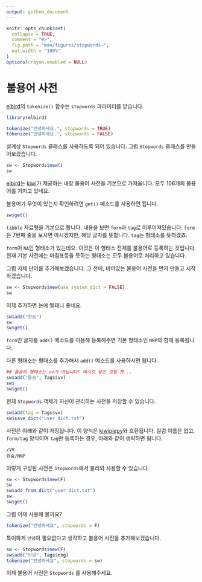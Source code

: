```yaml
---
output: github_document
---
```


```r
knitr::opts_chunk$set(
  collapse = TRUE,
  comment = "#>",
  fig.path = "man/figures/stopwords-",
  out.width = "100%"
)
options(crayon.enabled = NULL)
```

# 불용어 사전

[elbird][elbird]의 `tokenize()` 함수는 `stopwords` 파라미터를 받습니다.

```r
library(elbird)

tokenize("안녕하세요.", stopwords = TRUE)
tokenize("안녕하세요.", stopwords = FALSE)
```

설계상 `Stopwords` 클래스를 사용하도록 되어 있습니다.
그럼 `Stopwords` 클래스를 만들어보겠습니다.

```r
sw <- Stopwords$new()
sw
```

[elbird][elbird]는 [kiwi][kiwi]가 제공하는 내장 불용어 사전을 기본으로 가져옵니다.
모두 106개의 불용어를 가지고 있네요.

불용어가 무엇이 있는지 확인하려면 `get()` 메소드를 사용하면 됩니다.

```r
sw$get()
```

`tibble` 자료형을 기본으로 합니다.
내용을 보면 `form`과 `tag`로 이루어져있습니다.
`form`은 7번째 줄을 보시면 아시겠지만, 해당 글자를 뜻합니다.
`tag`는 형태소를 뜻하겠죠.

`form`이 `NA`인 형태소가 있는데요. 이것은 이 형태소 전체를 불용어로 등록하는 것입니다.
현재 기본 사전에는 마침표등을 뜻하는 형태소는 모두 불용어로 처리하고 있습니다.

그럼 자체 단어를 추가해보겠습니다.
그 전에, 비어있는 불용어 사전을 먼저 만들고 시작하겠습니다.

```r
sw <- Stopwords$new(use_system_dict = FALSE)
sw
```

이제 추가하면 눈에 띌테니 좋네요.

```r
sw$add("한숨")
sw
sw$get()
```

`form`인 글자를 `add()` 메소드를 이용해 등록해주면 기본 형태소인  `NNP`와 함께 등록됩니다.

다른 형태소는 형태소를 추가해서 `add()` 메소드를 사용하시면 됩니다.

```r
## 들숨의 형태소는 vv가 아닙니다! 예시로 넣은 것일 뿐...
sw$add("들숨", Tags$vv)
sw$
sw$get()
```

현재 `Stopwords` 객체가 자신이 관리하는 사전을 저장할 수 있습니다.

```r
sw$add(tag = Tags$vv)
sw$save_dict("user_dict.txt")
```

사전은 아래와 같이 저장됩니다.
이 양식은 [kiwipiepy][kiwipiepy]와 호환됩니다.
컬럼 이름은 없고, `form/tag` 양식이며 `tag`만 등록하는 경우, 아래와 같이 생략하면 됩니다.

```
/VV
한숨/NNP
```

이렇게 구성된 사전은 `Stopwords`에서 불러와 사용할 수 있습니다.

```r
sw <- Stopwords$new(F)
sw
sw$add_from_dict("user_dict.txt")
sw
sw$get()
```

그럼 이제 사용해 볼까요?

```r
tokenize("안녕하세요", stopwords = F)
```

특이하게 `안녕`이 필요없다고 생각하고 불용어 사전을 추가해보겠습니다.

```r
sw <- Stopwords$new(F)
sw$add("안녕", Tags$nng)
tokenize("안녕하세요", stopwords = sw)
```

이제 불용어 사전은 `Stopwords` 를 사용해주세요.

[kiwipiepy]: https://github.com/bab2min/kiwipiepy
[kiwi]: https://github.com/bab2min/Kiwi
[elbird]: https://mrchypark.github.io/elbird/index.html
